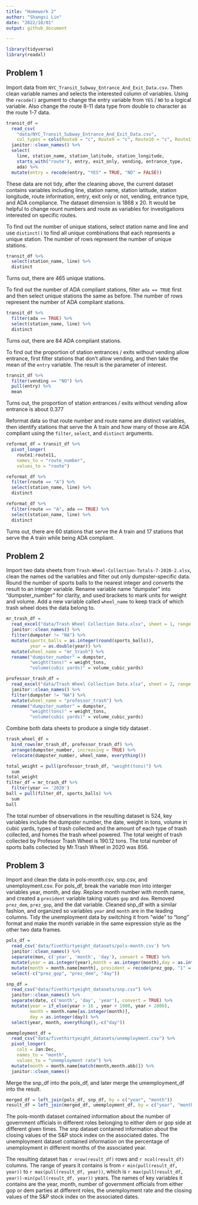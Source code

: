 ```yaml
---
title: "Homework 2"
author: "Shangsi Lin"
date: "2022/10/01"
output: github_document

---
```


```r
library(tidyverse)
library(readxl)
```

## Problem 1

Import data from `NYC_Transit_Subway_Entrance_And_Exit_Data.csv`. Then clean variable names and selects the interested column of variables. Using the `recode()` argument to change the entry variable from `YES` / `NO` to a logical variable. Also change the route 8-11 data type from double to character as the route 1-7 data.

```r
transit_df = 
  read_csv(
    "data/NYC_Transit_Subway_Entrance_And_Exit_Data.csv",
    col_types = cols(Route8 = "c", Route9 = "c", Route10 = "c", Route11 = "c")) %>% 
  janitor::clean_names() %>% 
  select(
    line, station_name, station_latitude, station_longitude, 
    starts_with("route"), entry, exit_only, vending, entrance_type, 
    ada) %>% 
  mutate(entry = recode(entry, "YES" = TRUE, "NO" = FALSE))
```

These data are not tidy, after the cleaning above, the current dataset contains variables including line, station name, station latitude, station longitude, route information, entry, exit only or not, vending, entrance type, and ADA compliance. The dataset dimension is 1868 x 20. It would be helpful to change rount numbers and route as variables for investigations interested on specific routes.

To find out the number of unique stations, select station name and line and use `distinct()` to find all unique combinations that each represents a unique station. The number of rows represent the number of unique stations.

```r
transit_df %>% 
  select(station_name, line) %>% 
  distinct
```

Turns out, there are 465 unique stations.

To find out the number of ADA compliant stations, filter `ada == TRUE` first and then select unique stations the same as before. The number of rows represent the number of ADA compliant stations.

```r
transit_df %>% 
  filter(ada == TRUE) %>% 
  select(station_name, line) %>% 
  distinct
```

Turns out, there are 84 ADA compliant stations.

To find out the proportion of station entrances / exits without vending allow entrance, first filter stations that don't allow vending, and then take the mean of the `entry` variable. The result is the parameter of interest.

```r
transit_df %>% 
  filter(vending == "NO") %>% 
  pull(entry) %>% 
  mean
```

Turns out, the proportion of station entrances / exits without vending allow entrance is about 0.377

Reformat data so that route number and route name are distinct variables, then identify stations that serve the A train and how many of those are ADA compliant using the `filter`, `select`, and `distinct` arguments.

```r
reformat_df = transit_df %>% 
  pivot_longer(
    route1:route11,
    names_to = "route_number",
    values_to = "route") 

reformat_df %>%   
  filter(route == "A") %>% 
  select(station_name, line) %>% 
  distinct

reformat_df %>% 
  filter(route == "A", ada == TRUE) %>% 
  select(station_name, line) %>% 
  distinct
```

Turns out, there are 60 stations that serve the A train and 17 stations that serve the A train while being ADA compliant.

## Problem 2

Import two data sheets from `Trash-Wheel-Collection-Totals-7-2020-2.xlsx`, clean the names od the variables and filter out only dumpster-specific data. Round the number of sports balls to the nearest integer and converts the result to an integer variable. Rename variable name "dumpster" into "dumpster_number" for clarity, and used brackets to mark units for weight and volume. Add a new variable called `wheel_name` to keep track of which trash wheel does the data belong to. 

```r
mr_trash_df = 
  read_excel("data/Trash Wheel Collection Data.xlsx", sheet = 1, range = "A2:N549") %>% 
  janitor::clean_names() %>% 
  filter(dumpster != "NA") %>% 
  mutate(sports_balls = as.integer(round(sports_balls)),
         year = as.double(year)) %>% 
  mutate(wheel_name = "mr_trash") %>% 
  rename("dumpster_number" = dumpster,
         "weight(tons)" = weight_tons,
         "volume(cubic yards)" = volume_cubic_yards)

professor_trash_df = 
  read_excel("data/Trash Wheel Collection Data.xlsx", sheet = 2, range = "A2:M96") %>%
  janitor::clean_names() %>% 
  filter(dumpster != "NA") %>% 
  mutate(wheel_name = "professor_trash") %>% 
  rename("dumpster_number" = dumpster,
         "weight(tons)" = weight_tons,
         "volume(cubic yards)" = volume_cubic_yards)
```

Combine both data sheets to produce a single tidy dataset .

```r
trash_wheel_df = 
  bind_rows(mr_trash_df, professor_trash_df) %>% 
  arrange(dumpster_number, increasing = TRUE) %>% 
  relocate(dumpster_number, wheel_name, everything())
```

```r
total_weight = pull(professor_trash_df, "weight(tons)") %>% 
  sum
total_weight
filter_df = mr_trash_df %>% 
  filter(year == '2020') 
ball = pull(filter_df, sports_balls) %>% 
  sum
ball
```

The total number of observations in the resulting dataset is 524, key variables include the dumpster number, the date, weight in tons, volume in cubic yards, types of trash collected and the amount of each type of trash collected, and homes the trash wheel powered. The total weight of trash collected by Professor Trash Wheel is 190.12 tons. The total number of sports balls collected by Mr.Trash Wheel in 2020 was 856.

## Problem 3
 
Import and clean the data in pols-month.csv, snp.csv, and unemployment.csv. For pols_df, break the variable mon into interger variables year, month, and day. Replace month number with month name, and created a `president` variable taking values `gop` and `dem`. Removed `prez_dem`, `prez_gop`, and the dat variable. Cleaned snp_df with a similar fashion, and organized so variables `year` and `month` are in the leading columns. Tidy the unemployment data by switching it from "wide" to "long" format and make the month variable in the same expression style as the other two data frames.
         
```r
pols_df = 
  read_csv('data/fivethirtyeight_datasets/pols-month.csv') %>% 
  janitor::clean_names() %>% 
  separate(mon, c('year', 'month', 'day'), convert = TRUE) %>% 
  mutate(year = as.integer(year),month = as.integer(month),day = as.integer(day)) %>% 
  mutate(month = month.name[month], president = recode(prez_gop, "1" = "gop", "0" = "dem")) %>% 
  select(-c("prez_gop", "prez_dem", "day")) 

snp_df = 
  read_csv("data/fivethirtyeight_datasets/snp.csv") %>%
  janitor::clean_names() %>% 
  separate(date, c('month', 'day', 'year'), convert = TRUE) %>% 
  mutate(year = if_else(year > 16 , year + 1900, year + 2000),
         month = month.name[as.integer(month)],
         day = as.integer(day)) %>% 
  select(year, month, everything(),-c("day")) 

umemployment_df = 
  read_csv("data/fivethirtyeight_datasets/unemployment.csv") %>%
  pivot_longer(
    cols = Jan:Dec,
    names_to = "month",
    values_to = "unemployment rate") %>% 
  mutate(month = month.name[match(month,month.abb)]) %>% 
  janitor::clean_names()
```

Merge the snp_df into the pols_df, and later merge the umemployment_df into the result.

```r
merged_df = left_join(pols_df, snp_df, by = c("year", "month"))
result_df = left_join(merged_df, umemployment_df, by = c("year", "month"))
```

The pols-month dataset contained information about the number of government officials in different roles belonging to either dem or gop side at different given times. The snp dataset contained information about the closing values of the S&P stock index on the associated dates. The unemployment dataset contained information on the percentage of unemployment in different months of the associated year.

The resulting dataset has `r nrow(result_df)` rows and `r ncol(result_df)` columns. The range of years it contains is from `r min(pull(result_df, year))` to `r max(pull(result_df, year))`, which is `r max(pull(result_df, year))-min(pull(result_df, year))` years. The names of key variables it contains are the year, month, number of government officials from either gop or dem parties at different roles, the unemployment rate and the closing values of the S&P stock index on the associated dates.